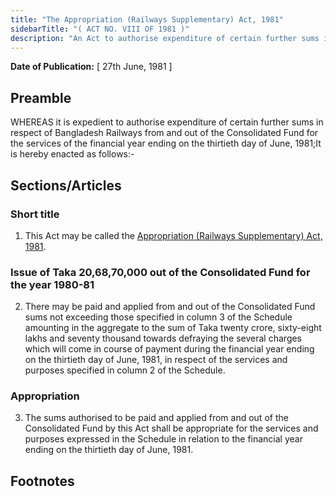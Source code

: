 ```yaml
---
title: "The Appropriation (Railways Supplementary) Act, 1981"
sidebarTitle: "( ACT NO. VIII OF 1981 )"
description: "An Act to authorise expenditure of certain further sums in respect of Bangladesh Railways from and out of the Consolidated Fund for the services of the financial year ending on the thirtieth day of June, 1981."
---
```


**Date of Publication:** [ 27th June, 1981 ]

## Preamble

WHEREAS it is expedient to authorise expenditure of certain further sums in respect of Bangladesh Railways from and out of the Consolidated Fund for the services of the financial year ending on the thirtieth day of June, 1981;It is hereby enacted as follows:-

## Sections/Articles

### Short title

1. This Act may be called the [Appropriation (Railways Supplementary) Act, 1981](/act-614.html "Appropriation (Railways Supplementary) Act, 1981").

### Issue of Taka 20,68,70,000 out of the Consolidated Fund for the year 1980-81

2. There may be paid and applied from and out of the Consolidated Fund sums not exceeding those specified in column 3 of the Schedule amounting in the aggregate to the sum of Taka twenty crore, sixty-eight lakhs and seventy thousand towards defraying the several charges which will come in course of payment during the financial year ending on the thirtieth day of June, 1981, in respect of the services and purposes specified in column 2 of the Schedule.

### Appropriation

3. The sums authorised to be paid and applied from and out of the Consolidated Fund by this Act shall be appropriate for the services and purposes expressed in the Schedule in relation to the financial year ending on the thirtieth day of June, 1981.

## Footnotes
